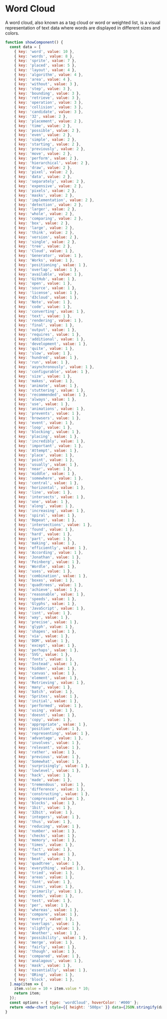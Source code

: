 # Word Cloud

A word cloud, also known as a tag cloud or word or weighted list, is a visual representation of text data where words are displayed in different sizes and colors.

```jsx live
function showComponent() {
  const data = [
    { key: 'word', value: 10 },
    { key: 'words', value: 8 },
    { key: 'sprite', value: 7 },
    { key: 'placed', value: 5 },
    { key: 'layout', value: 4 },
    { key: 'algorithm', value: 4 },
    { key: 'area', value: 4 },
    { key: 'without', value: 3 },
    { key: 'step', value: 3 },
    { key: 'bounding', value: 3 },
    { key: 'retrieve', value: 3 },
    { key: 'operation', value: 3 },
    { key: 'collision', value: 3 },
    { key: 'candidate', value: 3 },
    { key: '32', value: 2 },
    { key: 'placement', value: 2 },
    { key: 'time', value: 2 },
    { key: 'possible', value: 2 },
    { key: 'even', value: 2 },
    { key: 'simple', value: 2 },
    { key: 'starting', value: 2 },
    { key: 'previously', value: 2 },
    { key: 'move', value: 2 },
    { key: 'perform', value: 2 },
    { key: 'hierarchical', value: 2 },
    { key: 'draw', value: 2 },
    { key: 'pixel', value: 2 },
    { key: 'data', value: 2 },
    { key: 'separately', value: 2 },
    { key: 'expensive', value: 2 },
    { key: 'pixels', value: 2 },
    { key: 'masks', value: 2 },
    { key: 'implementation', value: 2 },
    { key: 'detection', value: 2 },
    { key: 'larger', value: 2 },
    { key: 'whole', value: 2 },
    { key: 'comparing', value: 2 },
    { key: 'box', value: 2 },
    { key: 'large', value: 2 },
    { key: 'think', value: 2 },
    { key: 'version', value: 2 },
    { key: 'single', value: 2 },
    { key: 'tree', value: 2 },
    { key: 'Cloud', value: 1 },
    { key: 'Generator', value: 1 },
    { key: 'Works', value: 1 },
    { key: 'positioning', value: 1 },
    { key: 'overlap', value: 1 },
    { key: 'available', value: 1 },
    { key: 'GitHub', value: 1 },
    { key: 'open', value: 1 },
    { key: 'source', value: 1 },
    { key: 'license', value: 1 },
    { key: 'd3cloud', value: 1 },
    { key: 'Note', value: 1 },
    { key: 'code', value: 1 },
    { key: 'converting', value: 1 },
    { key: 'text', value: 1 },
    { key: 'rendering', value: 1 },
    { key: 'final', value: 1 },
    { key: 'output', value: 1 },
    { key: 'requires', value: 1 },
    { key: 'additional', value: 1 },
    { key: 'development', value: 1 },
    { key: 'quite', value: 1 },
    { key: 'slow', value: 1 },
    { key: 'hundred', value: 1 },
    { key: 'run', value: 1 },
    { key: 'asynchronously', value: 1 },
    { key: 'configurable', value: 1 },
    { key: 'size', value: 1 },
    { key: 'makes', value: 1 },
    { key: 'animate', value: 1 },
    { key: 'stuttering', value: 1 },
    { key: 'recommended', value: 1 },
    { key: 'always', value: 1 },
    { key: 'use', value: 1 },
    { key: 'animations', value: 1 },
    { key: 'prevents', value: 1 },
    { key: 'browsers', value: 1 },
    { key: 'event', value: 1 },
    { key: 'loop', value: 1 },
    { key: 'blocking', value: 1 },
    { key: 'placing', value: 1 },
    { key: 'incredibly', value: 1 },
    { key: 'important', value: 1 },
    { key: 'Attempt', value: 1 },
    { key: 'place', value: 1 },
    { key: 'point', value: 1 },
    { key: 'usually', value: 1 },
    { key: 'near', value: 1 },
    { key: 'middle', value: 1 },
    { key: 'somewhere', value: 1 },
    { key: 'central', value: 1 },
    { key: 'horizontal', value: 1 },
    { key: 'line', value: 1 },
    { key: 'intersects', value: 1 },
    { key: 'one', value: 1 },
    { key: 'along', value: 1 },
    { key: 'increasing', value: 1 },
    { key: 'spiral', value: 1 },
    { key: 'Repeat', value: 1 },
    { key: 'intersections', value: 1 },
    { key: 'found', value: 1 },
    { key: 'hard', value: 1 },
    { key: 'part', value: 1 },
    { key: 'making', value: 1 },
    { key: 'efficiently', value: 1 },
    { key: 'According', value: 1 },
    { key: 'Jonathan', value: 1 },
    { key: 'Feinberg', value: 1 },
    { key: 'Wordle', value: 1 },
    { key: 'uses', value: 1 },
    { key: 'combination', value: 1 },
    { key: 'boxes', value: 1 },
    { key: 'quadtrees', value: 1 },
    { key: 'achieve', value: 1 },
    { key: 'reasonable', value: 1 },
    { key: 'speeds', value: 1 },
    { key: 'Glyphs', value: 1 },
    { key: 'JavaScript', value: 1 },
    { key: 'isnt', value: 1 },
    { key: 'way', value: 1 },
    { key: 'precise', value: 1 },
    { key: 'glyph', value: 1 },
    { key: 'shapes', value: 1 },
    { key: 'via', value: 1 },
    { key: 'DOM', value: 1 },
    { key: 'except', value: 1 },
    { key: 'perhaps', value: 1 },
    { key: 'SVG', value: 1 },
    { key: 'fonts', value: 1 },
    { key: 'Instead', value: 1 },
    { key: 'hidden', value: 1 },
    { key: 'canvas', value: 1 },
    { key: 'element', value: 1 },
    { key: 'Retrieving', value: 1 },
    { key: 'many', value: 1 },
    { key: 'batch', value: 1 },
    { key: 'Sprites', value: 1 },
    { key: 'initial', value: 1 },
    { key: 'performed', value: 1 },
    { key: 'using', value: 1 },
    { key: 'doesnt', value: 1 },
    { key: 'copy', value: 1 },
    { key: 'appropriate', value: 1 },
    { key: 'position', value: 1 },
    { key: 'representing', value: 1 },
    { key: 'advantage', value: 1 },
    { key: 'involves', value: 1 },
    { key: 'relevant', value: 1 },
    { key: 'rather', value: 1 },
    { key: 'previous', value: 1 },
    { key: 'Somewhat', value: 1 },
    { key: 'surprisingly', value: 1 },
    { key: 'lowlevel', value: 1 },
    { key: 'hack', value: 1 },
    { key: 'made', value: 1 },
    { key: 'tremendous', value: 1 },
    { key: 'difference', value: 1 },
    { key: 'constructing', value: 1 },
    { key: 'compressed', value: 1 },
    { key: 'blocks', value: 1 },
    { key: '1bit', value: 1 },
    { key: '32bit', value: 1 },
    { key: 'integers', value: 1 },
    { key: 'thus', value: 1 },
    { key: 'reducing', value: 1 },
    { key: 'number', value: 1 },
    { key: 'checks', value: 1 },
    { key: 'memory', value: 1 },
    { key: 'times', value: 1 },
    { key: 'fact', value: 1 },
    { key: 'turned', value: 1 },
    { key: 'beat', value: 1 },
    { key: 'quadtree', value: 1 },
    { key: 'everything', value: 1 },
    { key: 'tried', value: 1 },
    { key: 'areas', value: 1 },
    { key: 'font', value: 1 },
    { key: 'sizes', value: 1 },
    { key: 'primarily', value: 1 },
    { key: 'needs', value: 1 },
    { key: 'test', value: 1 },
    { key: 'per', value: 1 },
    { key: 'whereas', value: 1 },
    { key: 'compare', value: 1 },
    { key: 'every', value: 1 },
    { key: 'overlaps', value: 1 },
    { key: 'slightly', value: 1 },
    { key: 'Another', value: 1 },
    { key: 'possibility', value: 1 },
    { key: 'merge', value: 1 },
    { key: 'fairly', value: 1 },
    { key: 'though', value: 1 },
    { key: 'compared', value: 1 },
    { key: 'analagous', value: 1 },
    { key: 'mask', value: 1 },
    { key: 'essentially', value: 1 },
    { key: 'ORing', value: 1 },
    { key: 'block', value: 1 },
  ].map(item => {
    item.value = 10 + item.value * 10;
    return item;
  });
  const options = { type: 'wordCloud', hoverColor: '#000' };
  return <mdw-chart style={{ height: '500px' }} data={JSON.stringify(data)} options={JSON.stringify(options)}></mdw-chart>;
}
```

